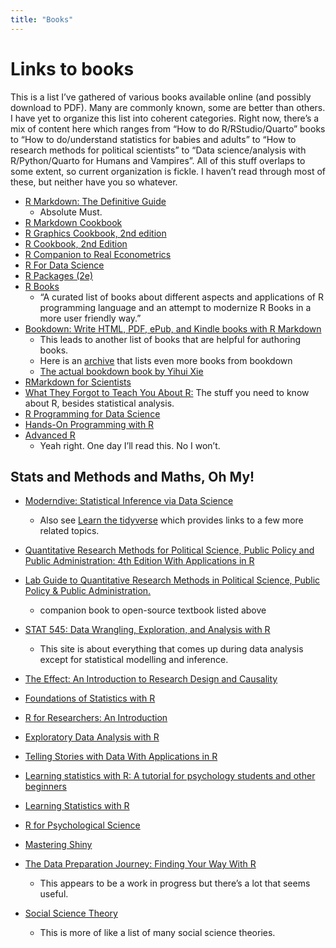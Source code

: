 ```yaml
---
title: "Books"
---
```


# Links to books

This is a list I've gathered of various books available online (and possibly download to PDF). Many are commonly known, some are better than others. I have yet to organize this list into coherent categories. Right now, there's a mix of content here which ranges from "How to do R/RStudio/Quarto" books to "How to do/understand statistics for babies and adults" to "How to research methods for political scientists" to "Data science/analysis with R/Python/Quarto for Humans and Vampires". All of this stuff overlaps to some extent, so current organization is fickle. I haven't read through most of these, but neither have you so whatever.


-   [R Markdown: The Definitive Guide](https://bookdown.org/yihui/rmarkdown/)
    - Absolute Must.
-   [R Markdown Cookbook](https://bookdown.org/yihui/rmarkdown-cookbook/)
-   [R Graphics Cookbook, 2nd edition](https://r-graphics.org/)
-   [R Cookbook, 2nd Edition](https://rc2e.com/)
-   [R Companion to Real Econometrics](https://bookdown.org/carillitony/bailey/)
-   [R For Data Science](https://r4ds.had.co.nz/index.html)
-   [R Packages (2e)](https://r-pkgs.org/)
-   [R Books](https://github.com/RomanTsegelskyi/rbooks)
    -   "A curated list of books about different aspects and applications of R programming language and an attempt to modernize R Books in a more user friendly way."
-   [Bookdown: Write HTML, PDF, ePub, and Kindle books with R Markdown](https://bookdown.org/)
    -   This leads to another list of books that are helpful for authoring books.
    -   Here is an [archive](https://bookdown.org/home/archive/) that lists even more books from bookdown
    -   [The actual bookdown book by Yihui Xie](https://bookdown.org/yihui/bookdown/)
-   [RMarkdown for Scientists](https://rmd4sci.njtierney.com/)
-   [What They Forgot to Teach You About R:](https://rstats.wtf/) The stuff you need to know about R, besides statistical analysis.
-   [R Programming for Data Science](https://bookdown.org/rdpeng/rprogdatascience/)
-   [Hands-On Programming with R](https://rstudio-education.github.io/hopr/)
-   [Advanced R](https://adv-r.hadley.nz/)
    -   Yeah right. One day I'll read this. No I won't. 

## Stats and Methods and Maths, Oh My!

-   [Moderndive: Statistical Inference via Data Science](https://moderndive.com/index.html)
    -   Also see [Learn the tidyverse](https://www.tidyverse.org/learn/) which provides links to a few more related topics.

-   [Quantitative Research Methods for Political Science, Public Policy and Public Administration: 4th Edition With Applications in R](https://bookdown.org/josiesmith/qrmbook/)

-   [Lab Guide to Quantitative Research Methods in Political Science, Public Policy & Public Administration.](https://bookdown.org/josiesmith/labbook/)
    -   companion book to open-source textbook listed above


-   [STAT 545: Data Wrangling, Exploration, and Analysis with R](https://stat545.com/)
    -   This site is about everything that comes up during data analysis [except for statistical modelling and inference]{.highlight}.
-   [The Effect: An Introduction to Research Design and Causality](https://theeffectbook.net/)
-   [Foundations of Statistics with R](https://bookdown.org/speegled/foundations-of-statistics/)
-   [R for Researchers: An Introduction](https://tysonbarrett.com/Rstats/index.html)
-   [Exploratory Data Analysis with R](https://bookdown.org/rdpeng/exdata/)
-   [Telling Stories with Data With Applications in R](https://tellingstorieswithdata.com/)
-   [Learning statistics with R: A tutorial for psychology students and other beginners](https://learningstatisticswithr.com/book/)
-   [Learning Statistics with R](https://learningstatisticswithr.com/)
-   [R for Psychological Science](https://psyr.djnavarro.net/)
-   [Mastering Shiny](https://mastering-shiny.org/)
-   [The Data Preparation Journey: Finding Your Way With R](https://bookdown.org/martin_monkman/DataPreparationJourney_draft/)
    -   This appears to be a work in progress but there's a lot that seems useful. 
-   [Social Science Theory](https://bookdown.org/mike/social-theory/)
    -   This is more of like a list of many social science theories.

